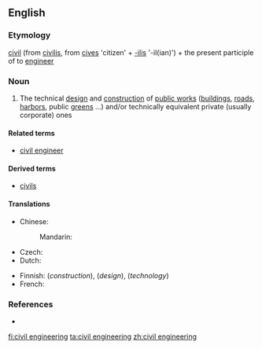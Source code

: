 ==English==
{{wikipedia}}

===Etymology===
[[civil]] (from {{etyl|la}} [[civilis]], from [[cives]] 'citizen' + [[-ilis]] '-il(ian)') + the present participle of to [[engineer]]

===Noun===
{{en-noun|-}}

# The technical [[design]] and [[construction]] of [[public works]] ([[building]]s, [[road]]s, [[harbor]]s, public [[green]]s ...) and/or technically equivalent private (usually corporate) ones

====Related terms====
* [[civil engineer]]

====Derived terms====
* [[civils]]

====Translations====
{{trans-top|technical design and construction of public works and/or equivalent private ones}}
* Chinese:
*: Mandarin: {{t|zh|土木工程|tr=tǔmùgōngchéng|sc=Hani}}
* Czech: {{t-|cs|stavební inženýrství|n}}
* Dutch: {{t|nl|burgerlijke bouwkunde}}
{{trans-mid}}
* Finnish: {{t|fi|rakentaminen}} (''construction''),  {{t|fi|rakennussuunnittelu}} (''design''),  {{t|fi|rakennustekniikka}} (''technology'')
* French: {{t|fr|génie civil|m}}
{{trans-bottom}}

===References===
* {{R:Websters}}

[[fi:civil engineering]]
[[ta:civil engineering]]
[[zh:civil engineering]]